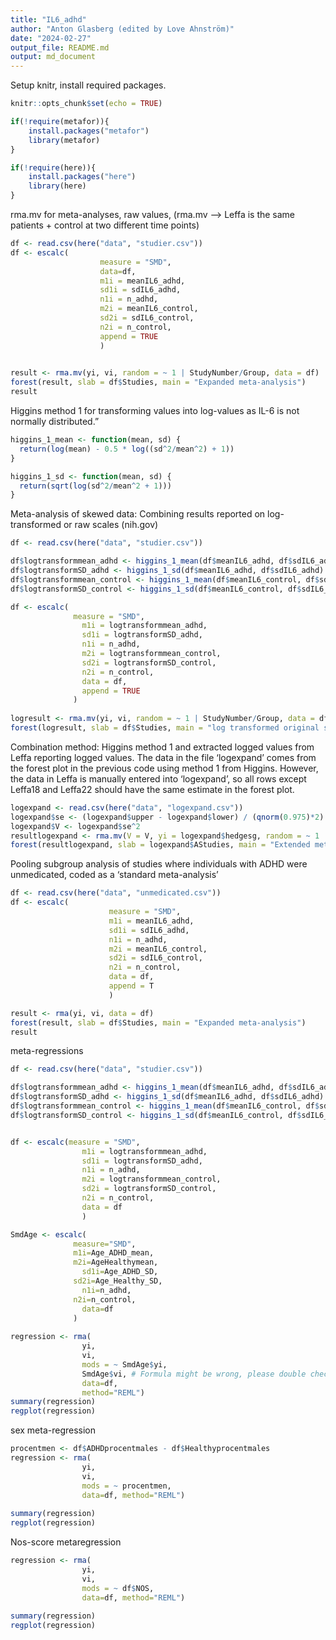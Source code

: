 ```yaml
---
title: "IL6_adhd"
author: "Anton Glasberg (edited by Love Ahnström)"
date: "2024-02-27"
output_file: README.md
output: md_document
---
```


Setup knitr, install required packages. 

```r

knitr::opts_chunk$set(echo = TRUE)

if(!require(metafor)){
    install.packages("metafor")
    library(metafor)
}

if(!require(here)){
    install.packages("here")
    library(here)
}


```

rma.mv for meta-analyses, raw values, (rma.mv --> Leffa is the same patients + control at two different time points)

```r
df <- read.csv(here("data", "studier.csv"))
df <- escalc(
                    measure = "SMD",
                    data=df,
                  	m1i = meanIL6_adhd,
                  	sd1i = sdIL6_adhd,
                  	n1i = n_adhd,
                  	m2i = meanIL6_control,
                  	sd2i = sdIL6_control,
                  	n2i = n_control,
                    append = TRUE
                    )

 
result <- rma.mv(yi, vi, random = ~ 1 | StudyNumber/Group, data = df)
forest(result, slab = df$Studies, main = "Expanded meta-analysis")
result

```

Higgins method 1 for transforming values into log-values as IL-6 is not normally distributed."

```r

higgins_1_mean <- function(mean, sd) {
  return(log(mean) - 0.5 * log((sd^2/mean^2) + 1))
}

higgins_1_sd <- function(mean, sd) {
  return(sqrt(log(sd^2/mean^2 + 1)))
}

```


Meta-analysis of skewed data: Combining results reported on log-transformed or raw scales (nih.gov)

```r

df <- read.csv(here("data", "studier.csv"))

df$logtransformmean_adhd <- higgins_1_mean(df$meanIL6_adhd, df$sdIL6_adhd)
df$logtransformSD_adhd <- higgins_1_sd(df$meanIL6_adhd, df$sdIL6_adhd)
df$logtransformmean_control <- higgins_1_mean(df$meanIL6_control, df$sdIL6_control)
df$logtransformSD_control <- higgins_1_sd(df$meanIL6_control, df$sdIL6_control)

df <- escalc(
              measure = "SMD",
             	m1i = logtransformmean_adhd,
             	sd1i = logtransformSD_adhd,
             	n1i = n_adhd,
             	m2i = logtransformmean_control,
             	sd2i = logtransformSD_control,
             	n2i = n_control,
             	data = df,
             	append = TRUE
              )
 
logresult <- rma.mv(yi, vi, random = ~ 1 | StudyNumber/Group, data = df)
forest(logresult, slab = df$Studies, main = "log transformed original studies")

```

Combination method: Higgins method 1 and extracted logged values from Leffa reporting logged values. The data in the file 'logexpand' comes from the forest plot in the previous code using method 1 from Higgins. However, the data in Leffa is manually entered into 'logexpand', so all rows except Leffa18 and Leffa22 should have the same estimate in the forest plot.

```r

logexpand <- read.csv(here("data", "logexpand.csv"))
logexpand$se <- (logexpand$upper - logexpand$lower) / (qnorm(0.975)*2) # CI --> SE
logexpand$V <- logexpand$se^2
resultlogexpand <- rma.mv(V = V, yi = logexpand$hedgesg, random = ~ 1 | StudyNumber/Group, data = logexpand)
forest(resultlogexpand, slab = logexpand$AStudies, main = "Extended meta-analysis: Log transformation using Higgins except Leffa")

```


Pooling subgroup analysis of studies where individuals with ADHD were unmedicated, coded as a 'standard meta-analysis'

```r
df <- read.csv(here("data", "unmedicated.csv"))
df <- escalc(
                      measure = "SMD", 
                      m1i = meanIL6_adhd, 
                      sd1i = sdIL6_adhd, 
                      n1i = n_adhd, 
                      m2i = meanIL6_control, 
                      sd2i = sdIL6_control, 
                      n2i = n_control,
                      data = df,
                      append = T
                      )

result <- rma(yi, vi, data = df)
forest(result, slab = df$Studies, main = "Expanded meta-analysis")
result

```

meta-regressions

```r
df <- read.csv(here("data", "studier.csv"))

df$logtransformmean_adhd <- higgins_1_mean(df$meanIL6_adhd, df$sdIL6_adhd)
df$logtransformSD_adhd <- higgins_1_sd(df$meanIL6_adhd, df$sdIL6_adhd)
df$logtransformmean_control <- higgins_1_mean(df$meanIL6_control, df$sdIL6_control)
df$logtransformSD_control <- higgins_1_sd(df$meanIL6_control, df$sdIL6_control)


df <- escalc(measure = "SMD",
             	m1i = logtransformmean_adhd,
             	sd1i = logtransformSD_adhd,
             	n1i = n_adhd,
             	m2i = logtransformmean_control,
             	sd2i = logtransformSD_control,
             	n2i = n_control,
             	data = df
             	)

SmdAge <- escalc(
              measure="SMD", 
              m1i=Age_ADHD_mean, 
              m2i=AgeHealthymean,
             	sd1i=Age_ADHD_SD, 
              sd2i=Age_Healthy_SD,
             	n1i=n_adhd, 
              n2i=n_control,
             	data=df
              )
 
regression <- rma(
                yi, 
                vi,
              	mods = ~ SmdAge$yi, 
                SmdAge$vi, # Formula might be wrong, please double check. This argument does nothing.
              	data=df,
              	method="REML")
summary(regression)
regplot(regression)
```

sex meta-regression

```r

procentmen <- df$ADHDprocentmales - df$Healthyprocentmales
regression <- rma(
                yi, 
                vi,
              	mods = ~ procentmen,
              	data=df, method="REML")
 
summary(regression)
regplot(regression)


```

Nos-score metaregression

```r
 
regression <- rma(
                yi, 
                vi,
              	mods = ~ df$NOS,
              	data=df, method="REML")
 
summary(regression)
regplot(regression)

```

